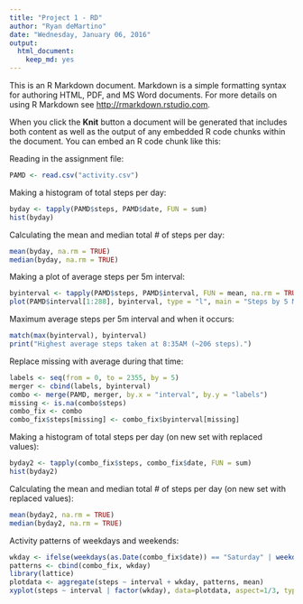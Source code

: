 ```yaml
---
title: "Project 1 - RD"
author: "Ryan deMartino"
date: "Wednesday, January 06, 2016"
output:
  html_document:
    keep_md: yes
---
```


This is an R Markdown document. Markdown is a simple formatting syntax for authoring HTML, PDF, and MS Word documents. For more details on using R Markdown see <http://rmarkdown.rstudio.com>.

When you click the **Knit** button a document will be generated that includes both content as well as the output of any embedded R code chunks within the document. You can embed an R code chunk like this:

Reading in the assignment file:

```r
PAMD <- read.csv("activity.csv")
```

Making a histogram of total steps per day:

```r
byday <- tapply(PAMD$steps, PAMD$date, FUN = sum)
hist(byday)
```

Calculating the mean and median total # of steps per day:

```r
mean(byday, na.rm = TRUE)
median(byday, na.rm = TRUE)
```

Making a plot of average steps per 5m interval:

```r
byinterval <- tapply(PAMD$steps, PAMD$interval, FUN = mean, na.rm = TRUE)
plot(PAMD$interval[1:288], byinterval, type = "l", main = "Steps by 5 Minute Interval", xlab = "Time", ylab= "Average Steps")
```

Maximum average steps per 5m interval and when it occurs:

```r
match(max(byinterval), byinterval)
print("Highest average steps taken at 8:35AM (~206 steps).")
```

Replace missing with average during that time:

```r
labels <- seq(from = 0, to = 2355, by = 5)
merger <- cbind(labels, byinterval)
combo <- merge(PAMD, merger, by.x = "interval", by.y = "labels")
missing <- is.na(combo$steps)
combo_fix <- combo
combo_fix$steps[missing] <- combo_fix$byinterval[missing]
```

Making a histogram of total steps per day (on new set with replaced values):

```r
byday2 <- tapply(combo_fix$steps, combo_fix$date, FUN = sum)
hist(byday2)
```

Calculating the mean and median total # of steps per day (on new set with replaced values):

```r
mean(byday2, na.rm = TRUE)
median(byday2, na.rm = TRUE)
```

Activity patterns of weekdays and weekends:

```r
wkday <- ifelse(weekdays(as.Date(combo_fix$date)) == "Saturday" | weekdays(as.Date(combo_fix$date)) == "Sunday", "Weekend", "Weekday")
patterns <- cbind(combo_fix, wkday)
library(lattice)
plotdata <- aggregate(steps ~ interval + wkday, patterns, mean)
xyplot(steps ~ interval | factor(wkday), data=plotdata, aspect=1/3, type="l")
```